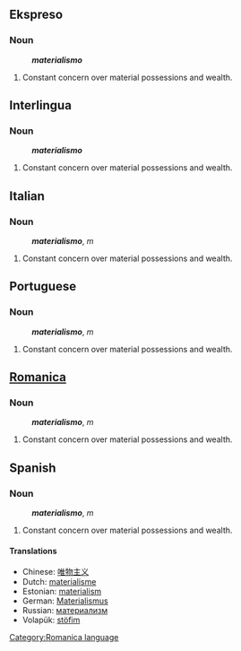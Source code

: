 ==Ekspreso==
===Noun===
:'' '''materialismo''' ''
#Constant concern over material possessions and wealth. 

==Interlingua==
===Noun===
:'' '''materialismo''' ''
#Constant concern over material possessions and wealth. 

==Italian==
===Noun===
:'' '''materialismo''' '', ''m''
#Constant concern over material possessions and wealth. 

==Portuguese==
===Noun===
:'' '''materialismo''' '', ''m''
#Constant concern over material possessions and wealth. 

==[[Romanica]]==
[[Category:Romanica language]]
===Noun===
:'' '''materialismo''' '', ''m''
#Constant concern over material possessions and wealth. 

==Spanish==
===Noun===
:'' '''materialismo''' '', ''m''
#Constant concern over material possessions and wealth. 

====Translations====
*Chinese: [[唯物主义]] 
*Dutch: [[materialisme]]
*Estonian: [[materialism]]
*German: [[Materialismus]]
*Russian: [[материализм]] 
*Volapük: [[stöfim]]